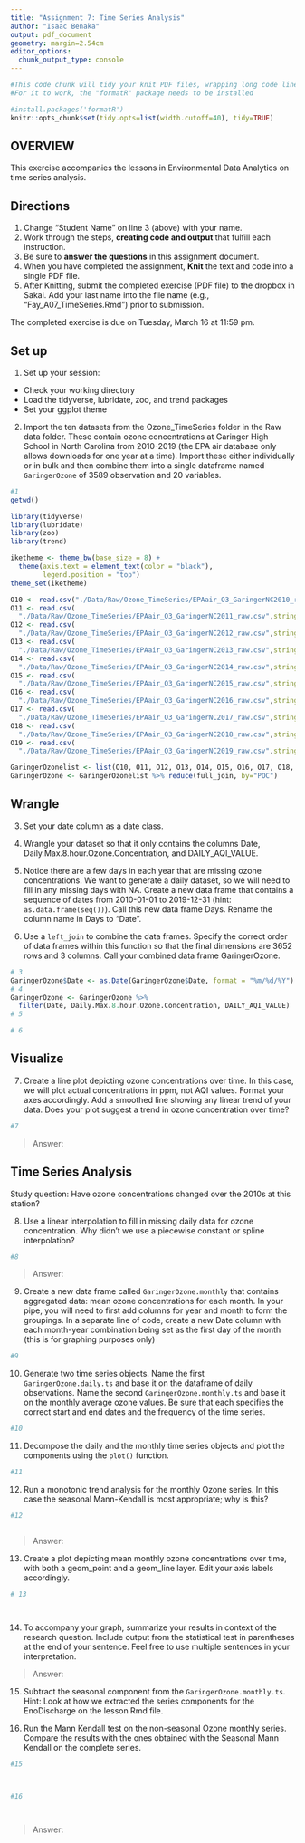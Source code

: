 ```yaml
---
title: "Assignment 7: Time Series Analysis"
author: "Isaac Benaka"
output: pdf_document
geometry: margin=2.54cm
editor_options: 
  chunk_output_type: console
---
```


```r
#This code chunk will tidy your knit PDF files, wrapping long code lines
#For it to work, the "formatR" package needs to be installed

#install.packages('formatR')
knitr::opts_chunk$set(tidy.opts=list(width.cutoff=40), tidy=TRUE)
```

## OVERVIEW

This exercise accompanies the lessons in Environmental Data Analytics on time series analysis. 

## Directions
1. Change "Student Name" on line 3 (above) with your name.
2. Work through the steps, **creating code and output** that fulfill each instruction.
3. Be sure to **answer the questions** in this assignment document.
4. When you have completed the assignment, **Knit** the text and code into a single PDF file.
5. After Knitting, submit the completed exercise (PDF file) to the dropbox in Sakai. Add your last name into the file name (e.g., "Fay_A07_TimeSeries.Rmd") prior to submission.

The completed exercise is due on Tuesday, March 16 at 11:59 pm.

## Set up 
1. Set up your session:

* Check your working directory
* Load the tidyverse, lubridate, zoo, and trend packages
* Set your ggplot theme

2. Import the ten datasets from the Ozone_TimeSeries folder in the Raw data folder. These contain ozone concentrations at Garinger High School in North Carolina from 2010-2019 (the EPA air database only allows downloads for one year at a time). Import these either individually or in bulk and then combine them into a single dataframe named `GaringerOzone` of 3589 observation and 20 variables. 

```r
#1
getwd()

library(tidyverse)
library(lubridate)
library(zoo)
library(trend)

iketheme <- theme_bw(base_size = 8) +
  theme(axis.text = element_text(color = "black"), 
        legend.position = "top")
theme_set(iketheme)

O10 <- read.csv("./Data/Raw/Ozone_TimeSeries/EPAair_O3_GaringerNC2010_raw.csv",stringsAsFactors = T)
O11 <- read.csv(
  "./Data/Raw/Ozone_TimeSeries/EPAair_O3_GaringerNC2011_raw.csv",stringsAsFactors = T)
O12 <- read.csv(
  "./Data/Raw/Ozone_TimeSeries/EPAair_O3_GaringerNC2012_raw.csv",stringsAsFactors = T)
O13 <- read.csv(
  "./Data/Raw/Ozone_TimeSeries/EPAair_O3_GaringerNC2013_raw.csv",stringsAsFactors = T)
O14 <- read.csv(
  "./Data/Raw/Ozone_TimeSeries/EPAair_O3_GaringerNC2014_raw.csv",stringsAsFactors = T)
O15 <- read.csv(
  "./Data/Raw/Ozone_TimeSeries/EPAair_O3_GaringerNC2015_raw.csv",stringsAsFactors = T)
O16 <- read.csv(
  "./Data/Raw/Ozone_TimeSeries/EPAair_O3_GaringerNC2016_raw.csv",stringsAsFactors = T)
O17 <- read.csv(
  "./Data/Raw/Ozone_TimeSeries/EPAair_O3_GaringerNC2017_raw.csv",stringsAsFactors = T)
O18 <- read.csv(
  "./Data/Raw/Ozone_TimeSeries/EPAair_O3_GaringerNC2018_raw.csv",stringsAsFactors = T)
O19 <- read.csv(
  "./Data/Raw/Ozone_TimeSeries/EPAair_O3_GaringerNC2019_raw.csv",stringsAsFactors = T)

GaringerOzonelist <- list(O10, O11, O12, O13, O14, O15, O16, O17, O18, O19)
GaringerOzone <- GaringerOzonelist %>% reduce(full_join, by="POC")
```

## Wrangle

3. Set your date column as a date class.

4. Wrangle your dataset so that it only contains the columns Date, Daily.Max.8.hour.Ozone.Concentration, and DAILY_AQI_VALUE. 

5. Notice there are a few days in each year that are missing ozone concentrations. We want to generate a daily dataset, so we will need to fill in any missing days with NA. Create a new data frame that contains a sequence of dates from 2010-01-01 to 2019-12-31 (hint: `as.data.frame(seq())`). Call this new data frame Days. Rename the column name in Days to "Date".

6. Use a `left_join` to combine the data frames. Specify the correct order of data frames within this function so that the final dimensions are 3652 rows and 3 columns. Call your combined data frame GaringerOzone. 

```r
# 3
GaringerOzone$Date <- as.Date(GaringerOzone$Date, format = "%m/%d/%Y")
# 4
GaringerOzone <- GaringerOzone %>%
  filter(Date, Daily.Max.8.hour.Ozone.Concentration, DAILY_AQI_VALUE)
# 5

# 6


```

## Visualize

7. Create a line plot depicting ozone concentrations over time. In this case, we will plot actual concentrations in ppm, not AQI values. Format your axes accordingly. Add a smoothed line showing any linear trend of your data. Does your plot suggest a trend in ozone concentration over time?

```r
#7

```

>Answer:

## Time Series Analysis

Study question: Have ozone concentrations changed over the 2010s at this station? 

8. Use a linear interpolation to fill in missing daily data for ozone concentration. Why didn't we use a piecewise constant or spline interpolation?

```r
#8

```

> Answer: 


9. Create a new data frame called `GaringerOzone.monthly` that contains aggregated data: mean ozone concentrations for each month. In your pipe, you will need to first add columns for year and month to form the groupings. In a separate line of code, create a new Date column with each month-year combination being set as the first day of the month (this is for graphing purposes only)

```r
#9

```


10. Generate two time series objects. Name the first `GaringerOzone.daily.ts` and base it on the dataframe of daily observations. Name the second `GaringerOzone.monthly.ts` and base it on the monthly average ozone values. Be sure that each specifies the correct start and end dates and the frequency of the time series.

```r
#10

```


11. Decompose the daily and the monthly time series objects and plot the components using the `plot()` function.

```r
#11


```


12. Run a monotonic trend analysis for the monthly Ozone series. In this case the seasonal Mann-Kendall is most appropriate; why is this?

```r
#12



```

> Answer: 

13. Create a plot depicting mean monthly ozone concentrations over time, with both a geom_point and a geom_line layer. Edit your axis labels accordingly.

```r
# 13




```

14. To accompany your graph, summarize your results in context of the research question. Include output from the statistical test in parentheses at the end of your sentence. Feel free to use multiple sentences in your interpretation.

> Answer: 

15. Subtract the seasonal component from the `GaringerOzone.monthly.ts`. Hint: Look at how we extracted the series components for the EnoDischarge on the lesson Rmd file.

16. Run the Mann Kendall test on the non-seasonal Ozone monthly series. Compare the results with the ones obtained with the Seasonal Mann Kendall on the complete series.

```r
#15



#16




```

> Answer: 
